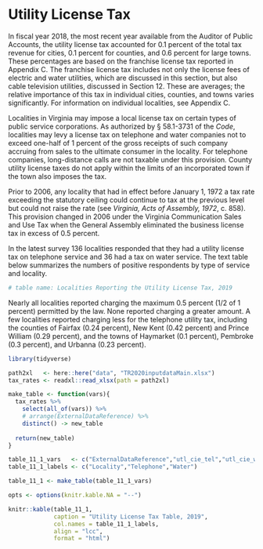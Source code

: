# Utility License Tax

In fiscal year 2018, the most recent year available from the Auditor of Public Accounts, the utility license tax accounted for 0.1 percent of the total tax revenue for cities, 0.1 percent for counties, and 0.6 percent for large towns. These percentages are based on the franchise license tax reported in Appendix C. The franchise license tax includes not only the license fees of electric and water utilities, which are discussed in this section, but also cable television utilities, discussed in Section 12. These are averages; the relative importance of this tax in individual cities, counties, and towns varies significantly. For information on individual localities, see Appendix C.

Localities in Virginia may impose a local license tax on certain types of public service corporations. As authorized by § 58.1-3731 of the *Code*, localities may levy a license tax on telephone and water companies not to exceed one-half of 1 percent of the gross receipts of such company accruing from sales to the ultimate consumer in the locality. For telephone companies, long-distance calls are not taxable under this provision. County utility license taxes do not apply within the limits of an incorporated town if the town also imposes the tax.

Prior to 2006, any locality that had in effect before January 1, 1972 a tax rate exceeding the statutory ceiling could continue to tax at the previous level but could not raise the rate (see *Virginia, Acts of Assembly, 1972*, c. 858). This provision changed in 2006 under the Virginia Communication Sales and Use Tax when the General Assembly eliminated the business license tax in excess of 0.5 percent. 

In the latest survey 136 localities responded that they had a utility license tax on telephone service and 36 had a tax on water service. The text table below summarizes the numbers of positive respondents by type of service and locality.

```r
# table name: Localities Reporting the Utility License Tax, 2019
```

Nearly all localities reported charging the maximum 0.5 percent (1/2 of 1 percent) permitted by the law. None reported charging a greater amount. A few localities reported charging less for the telephone utility tax, including the counties of Fairfax (0.24 percent), New Kent (0.42 percent) and Prince William (0.29 percent), and the towns of Haymarket (0.1 percent), Pembroke (0.3 percent), and Urbanna (0.23 percent).


```r
library(tidyverse)
```

```r
path2xl   <- here::here("data", "TR2020inputdataMain.xlsx")
tax_rates <- readxl::read_xlsx(path = path2xl)
```

```r
make_table <- function(vars){
  tax_rates %>% 
    select(all_of(vars)) %>%
    # arrange(ExternalDataReference) %>%
    distinct() -> new_table
  
  return(new_table)
}
```

```r
table_11_1_vars   <- c("ExternalDataReference","utl_cie_tel","utl_cie_water")
table_11_1_labels <- c("Locality","Telephone","Water")

table_11_1 <- make_table(table_11_1_vars)

opts <- options(knitr.kable.NA = "--")

knitr::kable(table_11_1, 
             caption = "Utility License Tax Table, 2019", 
             col.names = table_11_1_labels, 
             align = "lcc",
             format = "html")

```
